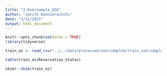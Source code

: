 ```yaml
---
title: "2-Oversample_EDA"
author: "Janith Wanniarachchi"
date: "3/12/2021"
output: html_document
---
```


```r
knitr::opts_chunk$set(echo = TRUE)
library(tidyverse)
```

```r
train_os <- read_csv("../../data/processed/oversampled/train_oversample.csv")
```

```r
table(train_os$Reservation_Status)
```

```r
skimr::skim(train_os)
```


